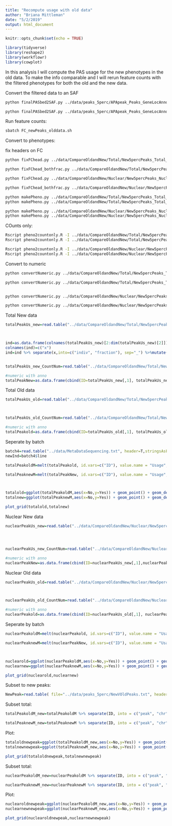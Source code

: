 ```yaml
---
title: "Recompute usage with old data"
author: "Briana Mittleman"
date: "5/2/2019"
output: html_document
---
```


```r
knitr::opts_chunk$set(echo = TRUE)
```


```r
library(tidyverse)
library(reshape2)
library(workflowr)
library(cowplot)
```

In this analysis I will compute the PAS usage for the new phenotypes in the old data. To make the info comparable and I will rerun feature counts with the filtered phenotypes for both the old and the new data.  

Convert the filtered data to an SAF  

```bash
python finalPASbed2SAF.py ../data/peaks_5perc/APApeak_Peaks_GeneLocAnno.Nuclear.5perc.fc ../data/CompareOldandNew/APApeak_5perc_Nuclear.SAF

python finalPASbed2SAF.py ../data/peaks_5perc/APApeak_Peaks_GeneLocAnno.Total.5perc.fc ../data/CompareOldandNew/APApeak_5perc_Total.SAF
```

Run feature counts:  


```bash
sbatch FC_newPeaks_olddata.sh 

```


Convert to phenotypes: 

fix headers on FC 
```bash
python fixFChead.py ../data/CompareOldandNew/Total/New5percPeaks_Total_olddata.fc ../data/CompareOldandNew/Total/New5percPeaks_Total_olddata.fixed.fc 

python fixFChead_bothfrac.py ../data/CompareOldandNew/Total/New5percPeaks_Total_newdata.fc ../data/CompareOldandNew/Total/New5percPeaks_Total_newdata.fixed.fc

python fixFChead.py ../data/CompareOldandNew/Nuclear/New5percPeaks_Nuclear_olddata.fc ../data/CompareOldandNew/Nuclear/New5percPeaks_Nuclear_olddata.fixed.fc 

python fixFChead_bothfrac.py ../data/CompareOldandNew/Nuclear/New5percPeaks_Nuclear_newdata.fc ../data/CompareOldandNew/Nuclear/New5percPeaks_Nuclear_newdata.fixed.fc

```


```bash
python makePheno.py ../data/CompareOldandNew/Total/New5percPeaks_Total_olddata.fixed.fc ../data/peakCoverage/file_id_mapping_Total_Transcript.txt ../data/CompareOldandNew/Total/New5percPeaks_Total_olddata.fixed.pheno.fc
python makePheno.py ../data/CompareOldandNew/Total/New5percPeaks_Total_newdata.fixed.fc ../data/peakCoverage/file_id_mapping_Total_Transcript.txt ../data/CompareOldandNew/Total/New5percPeaks_Total_newdata.fixed.pheno.fc

python makePheno.py ../data/CompareOldandNew/Nuclear/New5percPeaks_Nuclear_olddata.fixed.fc  ../data/peakCoverage/file_id_mapping_Nuclear_Transcript.txt ../data/CompareOldandNew/Nuclear/New5percPeaks_Nuclear_olddata.fixed.pheno.fc 
python makePheno.py ../data/CompareOldandNew/Nuclear/New5percPeaks_Nuclear_newdata.fixed.fc ../data/peakCoverage/file_id_mapping_Nuclear_Transcript.txt ../data/CompareOldandNew/Nuclear/New5percPeaks_Nuclear_newdata.fixed.pheno.fc

```

COunts only: 

```bash
Rscript pheno2countonly.R -I ../data/CompareOldandNew/Total/New5percPeaks_Total_olddata.fixed.pheno.fc -O ../data/CompareOldandNew/Total/New5percPeaks_Total_olddata.fixed.pheno.CountsOnly
Rscript pheno2countonly.R -I ../data/CompareOldandNew/Total/New5percPeaks_Total_newdata.fixed.pheno.fc -O ../data/CompareOldandNew/Total/New5percPeaks_Total_newdata.fixed.pheno.CountsOnly

Rscript pheno2countonly.R -I ../data/CompareOldandNew/Nuclear/New5percPeaks_Nuclear_olddata.fixed.pheno.fc -O ../data/CompareOldandNew/Nuclear/New5percPeaks_Nuclear_olddata.fixed.pheno.CountsOnly
Rscript pheno2countonly.R -I ../data/CompareOldandNew/Nuclear/New5percPeaks_Nuclear_newdata.fixed.pheno.fc -O ../data/CompareOldandNew/Nuclear/New5percPeaks_Nuclear_newdata.fixed.pheno.CountsOnly


```



Convert to numeric 

```bash
python convertNumeric.py ../data/CompareOldandNew/Total/New5percPeaks_Total_olddata.fixed.pheno.CountsOnly ../data/CompareOldandNew/Total/New5percPeaks_Total_olddata.fixed.pheno.CountsOnlyNumeric

python convertNumeric.py ../data/CompareOldandNew/Total/New5percPeaks_Total_newdata.fixed.pheno.CountsOnly ../data/CompareOldandNew/Total/New5percPeaks_Total_newdata.fixed.pheno.CountsOnlyNumeric


python convertNumeric.py ../data/CompareOldandNew/Nuclear/New5percPeaks_Nuclear_olddata.fixed.pheno.CountsOnly ../data/CompareOldandNew/Nuclear/New5percPeaks_Nuclear_olddata.fixed.pheno.CountsOnlyNumeric

python convertNumeric.py ../data/CompareOldandNew/Nuclear/New5percPeaks_Nuclear_newdata.fixed.pheno.CountsOnly ../data/CompareOldandNew/Nuclear/New5percPeaks_Nuclear_newdata.fixed.pheno.CountsOnlyNumeric
```


Total New data 
```r

totalPeakUs_new=read.table("../data/CompareOldandNew/Total/New5percPeaks_Total_newdata.fixed.fc", header = T, stringsAsFactors = F) %>% select(-Chr,-Start,-End,-Strand,-Length)



ind=as.data.frame(colnames(totalPeakUs_new)[2:dim(totalPeakUs_new)[2]])
colnames(ind)=c("x")
ind=ind %>% separate(x,into=c("indiv", "fraction"), sep="_") %>%mutate(Individual=paste("NA",substring(indiv,2, 6), sep=""))


totalPeakUs_new_CountNum=read.table("../data/CompareOldandNew/Total/New5percPeaks_Total_newdata.fixed.pheno.CountsOnlyNumeric", col.names = ind$Individual)

#numeric with anno
totalPeakNew=as.data.frame(cbind(ID=totalPeakUs_new[,1], totalPeakUs_new_CountNum))
```


Total Old data 

```r

totalPeakUs_old=read.table("../data/CompareOldandNew/Total/New5percPeaks_Total_olddata.fixed.fc", header = T, stringsAsFactors = F) %>% select(-Chr,-Start,-End,-Strand,-Length)



totalPeakUs_old_CountNum=read.table("../data/CompareOldandNew/Total/New5percPeaks_Total_olddata.fixed.pheno.CountsOnlyNumeric", col.names = ind$Individual)

#numeric with anno
totalPeakold=as.data.frame(cbind(ID=totalPeakUs_old[,1], totalPeakUs_old_CountNum))
```
Seperate by batch 

```r
batch4=read.table("../data/MetaDataSequencing.txt", header=T,stringsAsFactors = F)%>% filter(fraction=="total") %>%  select(line, batch) %>% filter(batch == 4)
newInd=batch4$line
```

```r
totalPeakoldM=melt(totalPeakold, id.vars=c("ID"), value.name = "Usage", variable.name = "Individual") %>% mutate(New15=ifelse(Individual %in%newInd, "Yes", "No")) %>%  group_by(New15,ID) %>% summarise(meanUsageOld=mean(Usage)) %>% spread(New15,meanUsageOld)

totalPeaknewM=melt(totalPeakNew, id.vars=c("ID"), value.name = "Usage", variable.name = "Individual") %>% mutate(New15=ifelse(Individual %in%newInd, "Yes", "No")) %>%  group_by(New15,ID) %>% summarise(meanUsageNew=mean(Usage)) %>% spread(New15,meanUsageNew)




```

```r
totalold=ggplot(totalPeakoldM,aes(x=No,y=Yes)) + geom_point() + geom_density2d() + labs(x="39 ind", y="15 ind", title="Total Usage Old data")
totalnew=ggplot(totalPeaknewM,aes(x=No,y=Yes)) + geom_point() + geom_density2d() + labs(x="39 ind", y="15 ind", title="Total Usage New data")
```

```r
plot_grid(totalold,totalnew)
```


Nuclear New data 
```r

nuclearPeakUs_new=read.table("../data/CompareOldandNew/Nuclear/New5percPeaks_Nuclear_newdata.fixed.fc", header = T, stringsAsFactors = F) %>% select(-Chr,-Start,-End,-Strand,-Length)




nuclearPeakUs_new_CountNum=read.table("../data/CompareOldandNew/Nuclear/New5percPeaks_Nuclear_newdata.fixed.pheno.CountsOnlyNumeric", col.names = ind$Individual)

#numeric with anno
nuclearPeakNew=as.data.frame(cbind(ID=nuclearPeakUs_new[,1],nuclearPeakUs_new_CountNum))
```


Nuclear Old data 

```r

nuclearPeakUs_old=read.table("../data/CompareOldandNew/Nuclear/New5percPeaks_Nuclear_olddata.fixed.fc", header = T, stringsAsFactors = F) %>% select(-Chr,-Start,-End,-Strand,-Length)



nuclearPeakUs_old_CountNum=read.table("../data/CompareOldandNew/Nuclear/New5percPeaks_Nuclear_olddata.fixed.pheno.CountsOnlyNumeric", col.names = ind$Individual)

#numeric with anno
nuclearPeakold=as.data.frame(cbind(ID=nuclearPeakUs_old[,1], nuclearPeakUs_old_CountNum))
```
Seperate by batch 


```r
nuclearPeakoldM=melt(nuclearPeakold, id.vars=c("ID"), value.name = "Usage", variable.name = "Individual") %>% mutate(New15=ifelse(Individual %in%newInd, "Yes", "No")) %>%  group_by(New15,ID) %>% summarise(meanUsageOld=mean(Usage)) %>% spread(New15,meanUsageOld)

nuclearPeaknewM=melt(nuclearPeakNew, id.vars=c("ID"), value.name = "Usage", variable.name = "Individual") %>% mutate(New15=ifelse(Individual %in%newInd, "Yes", "No")) %>%  group_by(New15,ID) %>% summarise(meanUsageNew=mean(Usage)) %>% spread(New15,meanUsageNew)




```

```r
nuclearold=ggplot(nuclearPeakoldM,aes(x=No,y=Yes)) + geom_point() + geom_density2d() + labs(x="39 ind", y="15 ind", title="Nuclear Usage Old data")
nuclearnew=ggplot(nuclearPeaknewM,aes(x=No,y=Yes)) + geom_point() + geom_density2d() + labs(x="39 ind", y="15 ind", title="Nuclear Usage New data")
```

```r
plot_grid(nuclearold,nuclearnew)
```


Subset to new peaks:  

```r
NewPeak=read.table( file="../data/peaks_5perc/NewVOldPeaks.txt", header = T) %>% filter(New=="new")
```
Subset total:  

```r
totalPeakoldM_new=totalPeakoldM %>% separate(ID, into = c("peak", "chr", "Start", "end","strand","id"),sep=":") %>% filter(peak %in% NewPeak$peak)

totalPeaknewM_new=totalPeaknewM %>% separate(ID, into = c("peak", "chr", "Start", "end","strand","id"),sep=":") %>% filter(peak %in% NewPeak$peak)
```

Plot:

```r
totaloldnewpeak=ggplot(totalPeakoldM_new,aes(x=No,y=Yes)) + geom_point() + geom_density2d() + labs(x="39 ind", y="15 ind", title="Total Usage Old data \n New Peaks ")
totalnewnewpeak=ggplot(totalPeaknewM_new,aes(x=No,y=Yes)) + geom_point() + geom_density2d() + labs(x="39 ind", y="15 ind", title="Total Usage New data\n New Peaks ")

plot_grid(totaloldnewpeak,totalnewnewpeak)
```

Subset total:  

```r
nuclearPeakoldM_new=nuclearPeakoldM %>% separate(ID, into = c("peak", "chr", "Start", "end","strand","id"),sep=":") %>% filter(peak %in% NewPeak$peak)

nuclearPeaknewM_new=nuclearPeaknewM %>% separate(ID, into = c("peak", "chr", "Start", "end","strand","id"),sep=":") %>% filter(peak %in% NewPeak$peak)
```

Plot:

```r
nuclearoldnewpeak=ggplot(nuclearPeakoldM_new,aes(x=No,y=Yes)) + geom_point() + geom_density2d() + labs(x="39 ind", y="15 ind", title="nuclear Usage Old data \n New Peaks ")
nuclearnewnewpeak=ggplot(nuclearPeaknewM_new,aes(x=No,y=Yes)) + geom_point() + geom_density2d() + labs(x="39 ind", y="15 ind", title="nuclear Usage New data\n New Peaks ")

plot_grid(nuclearoldnewpeak,nuclearnewnewpeak)
```
